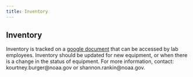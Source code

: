 ```yaml
---
title: Inventory
---
```


## Inventory

Inventory is tracked on a [google document](https://docs.google.com/spreadsheets/d/12u6cwwbuM7BfPt2GKjMXEOwr9yeK0_ztD04aNVYoFIk/edit?usp=sharing) that can be accessed by lab employees. Inventory should be updated for new equipment, or when there is a change in the status of equipment. For more information, contact: kourtney.burger@noaa.gov or shannon.rankin@noaa.gov.